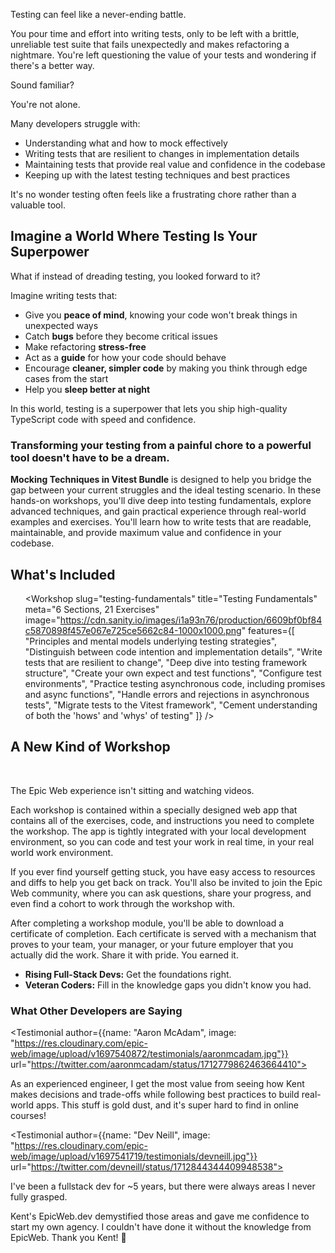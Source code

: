 <div className="bg-gradient-to-b from-transparent dark:to-rose-300/5 to-rose-300/10 w-full pb-10 px-5">

Testing can feel like a never-ending battle. 

You pour time and effort into writing tests, only to be left with a brittle, unreliable test suite that fails unexpectedly and makes refactoring a nightmare. You're left questioning the value of your tests and wondering if there's a better way.

Sound familiar? 

You're not alone. 

Many developers struggle with:

<CrossList>

- Understanding what and how to mock effectively
- Writing tests that are resilient to changes in implementation details
- Maintaining tests that provide real value and confidence in the codebase
- Keeping up with the latest testing techniques and best practices

</CrossList>

It's no wonder testing often feels like a frustrating chore rather than a valuable tool.

</div>

<div className="bg-gradient-to-b from-transparent dark:to-emerald-300/5 to-emerald-300/10 w-full pb-10 px-5">

<h2 className="text-center pt-5 font-bold pb-5 text-balance dark:text-foreground text-emerald-950">Imagine a World Where Testing Is Your Superpower</h2>

What if instead of dreading testing, you looked forward to it? 

Imagine writing tests that:

<CheckList>

- Give you **peace of mind**, knowing your code won't break things in unexpected ways
- Catch **bugs** before they become critical issues
- Make refactoring **stress-free**
- Act as a **guide** for how your code should behave
- Encourage **cleaner, simpler code** by making you think through edge cases from the start
- Help you **sleep better at night** 

</CheckList>

In this world, testing is a superpower that lets you ship high-quality TypeScript code with speed and confidence.

</div>

<div className="dark:bg-black bg-white px-5 gap-10 py-10">
<div className="flex max-w-3xl mx-auto gap-10 md:flex-row flex-col-reverse items-center">

<h3 className="!mt-0 mb-5 text-balance sm:text-left text-center">Transforming your testing from a painful chore to a powerful tool doesn't have to be a dream.</h3>

<Image src="https://res.cloudinary.com/epic-web/image/upload/v1728633975/vitest-1_2x.png" quality={100} alt="" aria-hidden="true" width={936/3} height={733/3}  className="!my-0"/>

</div>
<div>
<strong>Mocking Techniques in Vitest Bundle</strong> is designed to help you bridge the gap between your current struggles and the ideal testing scenario.
In these hands-on workshops, you'll dive deep into testing fundamentals, explore advanced techniques, and gain practical experience through real-world examples and exercises. You'll learn how to write tests that are readable, maintainable, and provide maximum value and confidence in your codebase.
</div>
</div>

<AboutArtem />

<div className="dark:bg-black bg-white pt-5">
<h2 className="sm:pb-10 text-center sm:!text-4xl">What's Included</h2>

<ul className="sm:space-y-6">
<Workshop
  slug="mocking-techniques-in-vitest"
  title="Mocking Techniques in Vitest"
  meta="8 Sections, 31 Exercises"
  image="https://cdn.sanity.io/images/i1a93n76/production/4a502c2a85828d8dfc0be93302167671b2c4ea8e-1200x1200.png"
  features={[
        "What to mock and when",
    "How to create effective mocks",
    "How to maintain mocks over time without sacrificing test quality",
    "Techniques to avoid over-reliance on implementation details",
    "Type safety strategies for mocks",
    "When to use mocks and when to explore alternative approaches"
  ]}
/>

<Workshop
  slug="testing-fundamentals"
  title="Testing Fundamentals"
  meta="6 Sections, 21 Exercises"
  image="https://cdn.sanity.io/images/i1a93n76/production/6609bf0bf84c5870898f457e067e725ce5662c84-1000x1000.png"
  features={[
    "Principles and mental models underlying testing strategies",
    "Distinguish between code intention and implementation details",
    "Write tests that are resilient to change",
    "Deep dive into testing framework structure",
    "Create your own expect and test functions",
    "Configure test environments",
    "Practice testing asynchronous code, including promises and async functions",
    "Handle errors and rejections in asynchronous tests",
    "Migrate tests to the Vitest framework",
    "Cement understanding of both the 'hows' and 'whys' of testing"
  ]}
/>
</ul>
</div>

<div className="pt-1 px-5">
<h2 className="pb-0 text-center sm:!text-4xl">A New Kind of Workshop</h2>

<WorkshopAppScreenshot />
<br/>

The Epic Web experience isn't sitting and watching videos.

Each workshop is contained within a specially designed web app that contains all of the exercises, code, and instructions you need to complete the workshop. The app is tightly integrated with your local development environment, so you can code and test your work in real time, in your real world work environment.

If you ever find yourself getting stuck, you have easy access to resources and diffs to help you get back on track. You'll also be invited to join the Epic Web community, where you can ask questions, share your progress, and even find a cohort to work through the workshop with.

After completing a workshop module, you'll be able to download a certificate of completion. Each certificate is served with a mechanism that proves to your team, your manager, or your future employer that you actually did the work. Share it with pride. You earned it.

- **Rising Full-Stack Devs:** Get the foundations right.
- **Veteran Coders:** Fill in the knowledge gaps you didn't know you had.

</div>

<div className="dark:bg-background bg-white">
<h3 id="testimonials" className="text-balance text-center pt-1 sm:text-4xl w-full mx-auto">
  What Other Developers are Saying
</h3>

<div className="grid grid-cols-1 max-w-3xl mx-auto w-full md:gap-16 gap-5 px-5 md:grid-cols-2">

<Testimonial author={{name: "Aaron McAdam", image: "https://res.cloudinary.com/epic-web/image/upload/v1697540872/testimonials/aaronmcadam.jpg"}} url="https://twitter.com/aaronmcadam/status/1712779862463664410">

As an experienced engineer, I get the most value from seeing how Kent makes decisions and trade-offs while following best practices to build real-world apps. This stuff is gold dust, and it's super hard to find in online courses!

</Testimonial>

<Testimonial author={{name: "Dev Neill", image: "https://res.cloudinary.com/epic-web/image/upload/v1697541719/testimonials/devneill.jpg"}} url="https://twitter.com/devneill/status/1712844344409948538">

I've been a fullstack dev for ~5 years, but there were always areas I never fully grasped.

Kent's EpicWeb.dev demystified those areas and gave me confidence to start my own agency. I couldn't have done it without the knowledge from EpicWeb. Thank you Kent! 🚀

</Testimonial>
</div>

</div>



